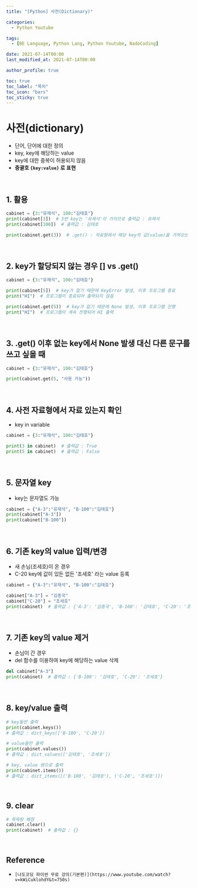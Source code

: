 ```yaml
---
title: "[Python] 사전(Dictionary)"

categories:
  - Python Youtube

tags:
  - [BE Language, Python Lang, Python Youtube, NadoCoding]

date: 2021-07-14T00:00
last_modified_at: 2021-07-14T00:00

author_profile: true

toc: true
toc_label: "목차"
toc_icon: "bars"
toc_sticky: true
---
```


# 사전(dictionary)

- 단어, 단어에 대한 정의
- key, key에 해당하는 value
- key에 대한 중복이 허용되지 않음
- **중괄호 `{key:value}` 로 표현**

<br />

## 1. 활용

```python
cabinet = {3:"유재석", 100:"김태호"}
print(cabinet[3])  # 3번 key는 '유재석'이 가지므로 출력값 : 유재석
print(cabinet[100])  # 출력값 : 김태호

print(cabinet.get(3))  # .get() : 자료형에서 해당 key의 값(value)을 가져오는 함수
```

<br />

## 2. key가 할당되지 않는 경우 [] vs .get()

```python
cabinet = {3:"유재석", 100:"김태호"}

print(cabinet[5])  # key가 없기 때문에 KeyError 발생, 이후 프로그램 종료
print("HI")  # 프로그램이 종료되어 출력되지 않음

print(cabinet.get(5))  # key가 없기 때문에 None 발생, 이후 프로그램 진행
print("HI")  # 프로그램이 계속 진행되어 HI 출력
```

<br />

## 3. .get() 이후 없는 key에서 None 발생 대신 다른 문구를 쓰고 싶을 때

```python
cabinet = {3:"유재석", 100:"김태호"}

print(cabinet.get(5, "사용 가능"))
```

<br />

## 4. 사전 자료형에서 자료 있는지 확인

- key in variable

```python
cabinet = {3:"유재석", 100:"김태호"}

print(3 in cabinet)  # 출력값 : True
print(5 in cabinet)  # 출력값 : False
```

<br />

## 5. 문자열 key

- key는 문자열도 가능

```python
cabinet = {"A-3":"유재석", "B-100":"김태호"}
print(cabinet["A-3"])
print(cabinet["B-100"])
```

<br />

## 6. 기존 key의 value 입력/변경

- 새 손님(조세호)이 온 경우
- C-20 key에 값이 있든 없든 '조세호' 라는 value 등록

```python
cabinet = {"A-3":"유재석", "B-100":"김태호"}

cabinet["A-3"] = "김종국"
cabinet["C-20"] = "조세호"
print(cabinet)  # 출력값 : {'A-3': '김종국', 'B-100': '김태호', 'C-20': '조세호'}
```

<br />

## 7. 기존 key의 value 제거

- 손님이 간 경우
- del 함수를 이용하여 key에 해당하는 value 삭제

```python
del cabinet["A-3"]
print(cabinet)  # 출력값 : {'B-100': '김태호', 'C-20': '조세호'}
```

<br />

## 8. key/value 출력

```python
# key들만 출력
print(cabinet.keys())
# 출력값 : dict_keys(['B-100', 'C-20'])

# value들만 출력
print(cabinet.values())
# 출력값 : dict_values(['김태호', '조세호'])

# key, value 쌍으로 출력
print(cabinet.items())
# 출력값 : dict_items([('B-100', '김태호'), ('C-20', '조세호')])
```

<br />

## 9. clear

```python
# 목욕탕 폐점
cabinet.clear()
print(cabinet)  # 출력값 : {}
```

<br />

## Reference

- `[나도코딩 파이썬 무료 강의(기본편)](https://www.youtube.com/watch?v=kWiCuklohdY&t=750s)`
